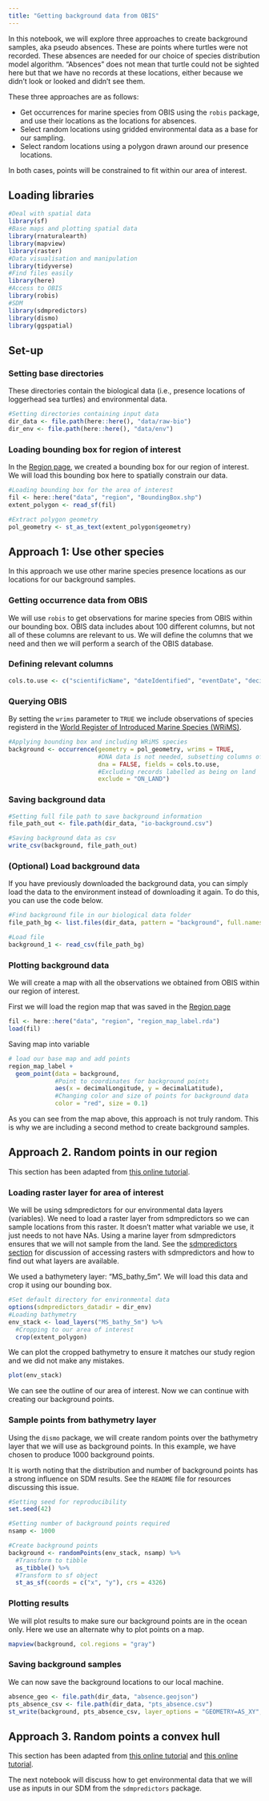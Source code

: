 ```yaml
---
title: "Getting background data from OBIS"
---
```


In this notebook, we will explore three approaches to create background samples, aka pseudo absences. These are points where turtles were not recorded. These absences are needed for our choice of species distribution model algorithm. "Absences" does not mean that turtle could not be sighted here but that we have no records at these locations, either because we didn't look or looked and didn't see them.
  
These three approaches are as follows:  

- Get occurrences for marine species from OBIS using the `robis` package, and use their locations as the locations for absences. 
- Select random locations using gridded environmental data as a base for our sampling.  
- Select random locations using a polygon drawn around our presence locations.  

In both cases, points will be constrained to fit within our area of interest.  
  
## Loading libraries

```r
#Deal with spatial data
library(sf)
#Base maps and plotting spatial data
library(rnaturalearth)
library(mapview)
library(raster)
#Data visualisation and manipulation
library(tidyverse)
#Find files easily
library(here)
#Access to OBIS
library(robis)
#SDM
library(sdmpredictors)
library(dismo)
library(ggspatial)
```

## Set-up
### Setting base directories
These directories contain the biological data (i.e., presence locations of loggerhead sea turtles) and environmental data.  
  
```r
#Setting directories containing input data
dir_data <- file.path(here::here(), "data/raw-bio")
dir_env <- file.path(here::here(), "data/env")
```

### Loading bounding box for region of interest
In the [Region page](tutorial/Region.html), we created a bounding box for our region of interest. We will load this bounding box here to spatially constrain our data.

```r
#Loading bounding box for the area of interest
fil <- here::here("data", "region", "BoundingBox.shp")
extent_polygon <- read_sf(fil)

#Extract polygon geometry 
pol_geometry <- st_as_text(extent_polygon$geometry)
```
    
## Approach 1: Use other species

In this approach we use other marine species presence locations as our locations for our background samples.

### Getting occurrence data from OBIS
We will use `robis` to get observations for marine species from OBIS within our bounding box. OBIS data includes about 100 different columns, but not all of these columns are relevant to us. We will define the columns that we need and then we will perform a search of the OBIS database.  
  
### Defining relevant columns
```r
cols.to.use <- c("scientificName", "dateIdentified", "eventDate", "decimalLatitude", "decimalLongitude", "coordinateUncertaintyInMeters", "bathymetry",  "shoredistance", "sst", "sss")
```
  
### Querying OBIS
By setting the `wrims` parameter to `TRUE` we include observations of species registerd in the [World Register of Introduced Marine Species (WRiMS)](https://www.marinespecies.org/introduced/index.php).  
  
```r
#Applying bounding box and including WRiMS species
background <- occurrence(geometry = pol_geometry, wrims = TRUE, 
                         #DNA data is not needed, subsetting columns of interest
                         dna = FALSE, fields = cols.to.use,
                         #Excluding records labelled as being on land
                         exclude = "ON_LAND")
```

### Saving background data
```r
#Setting full file path to save background information
file_path_out <- file.path(dir_data, "io-background.csv")

#Saving background data as csv
write_csv(background, file_path_out)
```
  
### (Optional) Load background data
If you have previously downloaded the background data, you can simply load the data to the environment instead of downloading it again. To do this, you can use the code below.  
  
```r
#Find background file in our biological data folder
file_path_bg <- list.files(dir_data, pattern = "background", full.names = TRUE)

#Load file
background_1 <- read_csv(file_path_bg)
```
  
### Plotting background data
We will create a map with all the observations we obtained from OBIS within our region of interest.  
  
First we will load the region map that was saved in the [Region page](tutorial/00_Region.Rmd)
```r
fil <- here::here("data", "region", "region_map_label.rda")
load(fil)
```

Saving map into variable
```r
# load our base map and add points
region_map_label +
  geom_point(data = background, 
             #Point to coordinates for background points
             aes(x = decimalLongitude, y = decimalLatitude), 
             #Changing color and size of points for background data
             color = "red", size = 0.1)
```
  
As you can see from the map above, this approach is not truly random. This is why we are including a second method to create background samples.

## Approach 2. Random points in our region
This section has been adapted from  [this online tutorial](https://bbest.github.io/eds232-ml/lab1a_sdm-explore.html).  
  
### Loading raster layer for area of interest

We will be using sdmpredictors for our environmental data layers (variables). We need to load a raster layer from sdmpredictors so we can sample locations from this raster. It doesn't matter what variable we use, it just needs to not have NAs. Using a marine layer from sdmpredictors ensures that we will not sample from the land. See the [sdmpredictors section](tutorial/03_sdmpredictors-variables.html) for discussion of accessing rasters with sdmpredictors and how to find out what layers are available.

We used a bathymetery layer: "MS_bathy_5m". We will load this data and crop it using our bounding box. 
  
```r
#Set default directory for environmental data
options(sdmpredictors_datadir = dir_env)
#Loading bathymetry
env_stack <- load_layers("MS_bathy_5m") %>% 
  #Cropping to our area of interest
  crop(extent_polygon)
```
  
We can plot the cropped bathymetry to ensure it matches our study region and we did not make any mistakes.
  
```r
plot(env_stack)
```
  
We can see the outline of our area of interest. Now we can continue with creating our background points.
  
### Sample points from bathymetry layer
Using the `dismo` package, we will create random points over the bathymetry layer that we will use as background points. In this example, we have chosen to produce 1000 background points.  
  
It is worth noting that the distribution and number of background points has a strong influence on SDM results. See the `README` file for resources discussing this issue.   
  
```r
#Setting seed for reproducibility
set.seed(42)

#Setting number of background points required
nsamp <- 1000

#Create background points
background <- randomPoints(env_stack, nsamp) %>% 
  #Transform to tibble
  as_tibble() %>% 
  #Transform to sf object
  st_as_sf(coords = c("x", "y"), crs = 4326)
```

### Plotting results
We will plot results to make sure our background points are in the ocean only. Here we use an alternate why to plot points on a map.
  
```r
mapview(background, col.regions = "gray")
```
    
### Saving background samples
We can now save the background locations to our local machine.  
    
```r
absence_geo <- file.path(dir_data, "absence.geojson")
pts_absence_csv <- file.path(dir_data, "pts_absence.csv")
st_write(background, pts_absence_csv, layer_options = "GEOMETRY=AS_XY", append = FALSE)
```
  
## Approach 3. Random points a convex hull
This section has been adapted from  [this online tutorial](https://bbest.github.io/eds232-ml/lab1a_sdm-explore.html) and [this online tutorial](https://github.com/BigelowLab/maxnet/wiki/stars).


The next notebook will discuss how to get environmental data that we will use as inputs in our SDM from the `sdmpredictors` package.  
  
